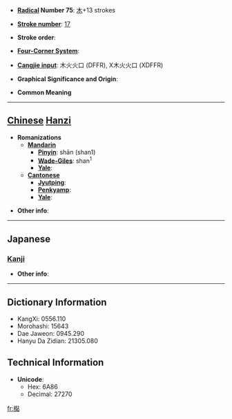 * '''[[Wiktionary:Chinese radical index| Radical]] Number 75''': [[Wiktionary:Chinese radical index 木|木]]+13 strokes

* '''[[Wiktionary:Chinese total strokes index|Stroke number]]''': [[Wiktionary:Chinese total strokes index 17|17]]

* '''Stroke order''': 

* '''[[Wiktionary:Chinese four corner index|Four-Corner System]]''': 

* '''[[Wiktionary:Chinese Cangjie index|Cangjie input]]''': 木火火口 (DFFR), X木火火口 (XDFFR)

* '''Graphical Significance and Origin''': 

* '''Common Meaning'''

----

== [[Chinese]] [[Hanzi]] ==

* '''Romanizations'''
** '''[[Mandarin]]'''
*** '''[[Pinyin]]''': shān (shan1)
*** '''[[Wade-Giles]]''': shan<sup>1</sup>
*** '''[[Yale]]''': 
** '''[[Cantonese]]'''
*** '''[[Jyutping]]''':
*** '''[[Penkyamp]]''': 
*** '''[[Yale]]''': 

* '''Other info''': 

----

==Japanese==
===[[Kanji]]===
{{kanji|on readings=[[さん]] (san)
|kun readings=[[すぎ]] (sugi)
}}

* '''Other info''':  

----

== Dictionary Information ==

* KangXi: 0556.110
* Morohashi: 15643
* Dae Jaweon: 0945.290
* Hanyu Da Zidian: 21305.080

== Technical Information ==

* '''Unicode''':
** Hex: 6A86
** Decimal: 27270

[[fr:檆]]